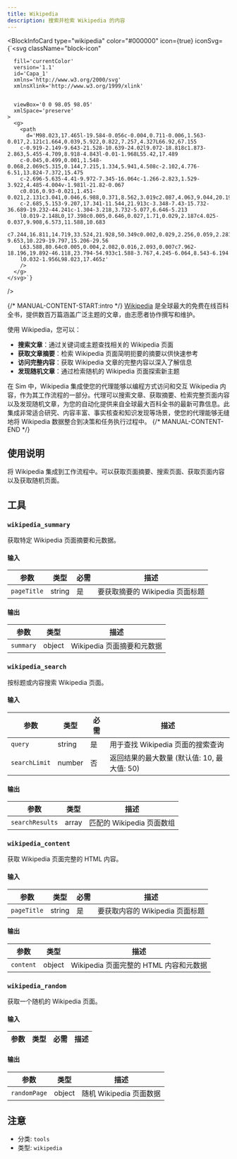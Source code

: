 ```yaml
---
title: Wikipedia
description: 搜索并检索 Wikipedia 的内容
---
```



<BlockInfoCard 
  type="wikipedia"
  color="#000000"
  icon={true}
  iconSvg={`<svg className="block-icon"
      
      fill='currentColor'
      version='1.1'
      id='Capa_1'
      xmlns='http://www.w3.org/2000/svg'
      xmlnsXlink='http://www.w3.org/1999/xlink'
      
      
      viewBox='0 0 98.05 98.05'
      xmlSpace='preserve'
    >
      <g>
        <path
          d='M98.023,17.465l-19.584-0.056c-0.004,0.711-0.006,1.563-0.017,2.121c1.664,0.039,5.922,0.822,7.257,4.327L66.92,67.155
		c-0.919-2.149-9.643-21.528-10.639-24.02l9.072-18.818c1.873-2.863,5.455-4.709,8.918-4.843l-0.01-1.968L55.42,17.489
		c-0.045,0.499,0.001,1.548-0.068,2.069c5.315,0.144,7.215,1.334,5.941,4.508c-2.102,4.776-6.51,13.824-7.372,15.475
		c-2.696-5.635-4.41-9.972-7.345-16.064c-1.266-2.823,1.529-3.922,4.485-4.004v-1.981l-21.82-0.067
		c0.016,0.93-0.021,1.451-0.021,2.131c3.041,0.046,6.988,0.371,8.562,3.019c2.087,4.063,9.044,20.194,11.149,24.514
		c-2.685,5.153-9.207,17.341-11.544,21.913c-3.348-7.43-15.732-36.689-19.232-44.241c-1.304-3.218,3.732-5.077,6.646-5.213
		l0.019-2.148L0,17.398c0.005,0.646,0.027,1.71,0.029,2.187c4.025-0.037,9.908,6.573,11.588,10.683
		c7.244,16.811,14.719,33.524,21.928,50.349c0.002,0.029,2.256,0.059,2.281,0.008c4.717-9.653,10.229-19.797,15.206-29.56
		L63.588,80.64c0.005,0.004,2.082,0.016,2.093,0.007c7.962-18.196,19.892-46.118,23.794-54.933c1.588-3.767,4.245-6.064,8.543-6.194
		l0.032-1.956L98.023,17.465z'
        />
      </g>
    </svg>`}
/>

{/* MANUAL-CONTENT-START:intro */}
[Wikipedia](https://www.wikipedia.org/) 是全球最大的免费在线百科全书，提供数百万篇涵盖广泛主题的文章，由志愿者协作撰写和维护。

使用 Wikipedia，您可以：

- **搜索文章**：通过关键词或主题查找相关的 Wikipedia 页面
- **获取文章摘要**：检索 Wikipedia 页面简明扼要的摘要以供快速参考
- **访问完整内容**：获取 Wikipedia 文章的完整内容以深入了解信息
- **发现随机文章**：通过检索随机的 Wikipedia 页面探索新主题

在 Sim 中，Wikipedia 集成使您的代理能够以编程方式访问和交互 Wikipedia 内容，作为其工作流程的一部分。代理可以搜索文章、获取摘要、检索完整页面内容以及发现随机文章，为您的自动化提供来自全球最大百科全书的最新可靠信息。此集成非常适合研究、内容丰富、事实核查和知识发现等场景，使您的代理能够无缝地将 Wikipedia 数据整合到决策和任务执行过程中。
{/* MANUAL-CONTENT-END */}

## 使用说明

将 Wikipedia 集成到工作流程中。可以获取页面摘要、搜索页面、获取页面内容以及获取随机页面。

## 工具

### `wikipedia_summary`

获取特定 Wikipedia 页面摘要和元数据。

#### 输入

| 参数 | 类型 | 必需 | 描述 |
| --------- | ---- | -------- | ----------- |
| `pageTitle` | string | 是 | 要获取摘要的 Wikipedia 页面标题 |

#### 输出

| 参数 | 类型 | 描述 |
| --------- | ---- | ----------- |
| `summary` | object | Wikipedia 页面摘要和元数据 |

### `wikipedia_search`

按标题或内容搜索 Wikipedia 页面。

#### 输入

| 参数 | 类型 | 必需 | 描述 |
| --------- | ---- | -------- | ----------- |
| `query` | string | 是 | 用于查找 Wikipedia 页面的搜索查询 |
| `searchLimit` | number | 否 | 返回结果的最大数量 \(默认值: 10, 最大值: 50\) |

#### 输出

| 参数 | 类型 | 描述 |
| --------- | ---- | ----------- |
| `searchResults` | array | 匹配的 Wikipedia 页面数组 |

### `wikipedia_content`

获取 Wikipedia 页面完整的 HTML 内容。

#### 输入

| 参数 | 类型 | 必需 | 描述 |
| --------- | ---- | -------- | ----------- |
| `pageTitle` | string | 是 | 要获取内容的 Wikipedia 页面标题 |

#### 输出

| 参数 | 类型 | 描述 |
| --------- | ---- | ----------- |
| `content` | object | Wikipedia 页面完整的 HTML 内容和元数据 |

### `wikipedia_random`

获取一个随机的 Wikipedia 页面。

#### 输入

| 参数 | 类型 | 必需 | 描述 |
| --------- | ---- | -------- | ----------- |

#### 输出

| 参数 | 类型 | 描述 |
| --------- | ---- | ----------- |
| `randomPage` | object | 随机 Wikipedia 页面数据 |

## 注意

- 分类: `tools`
- 类型: `wikipedia`
